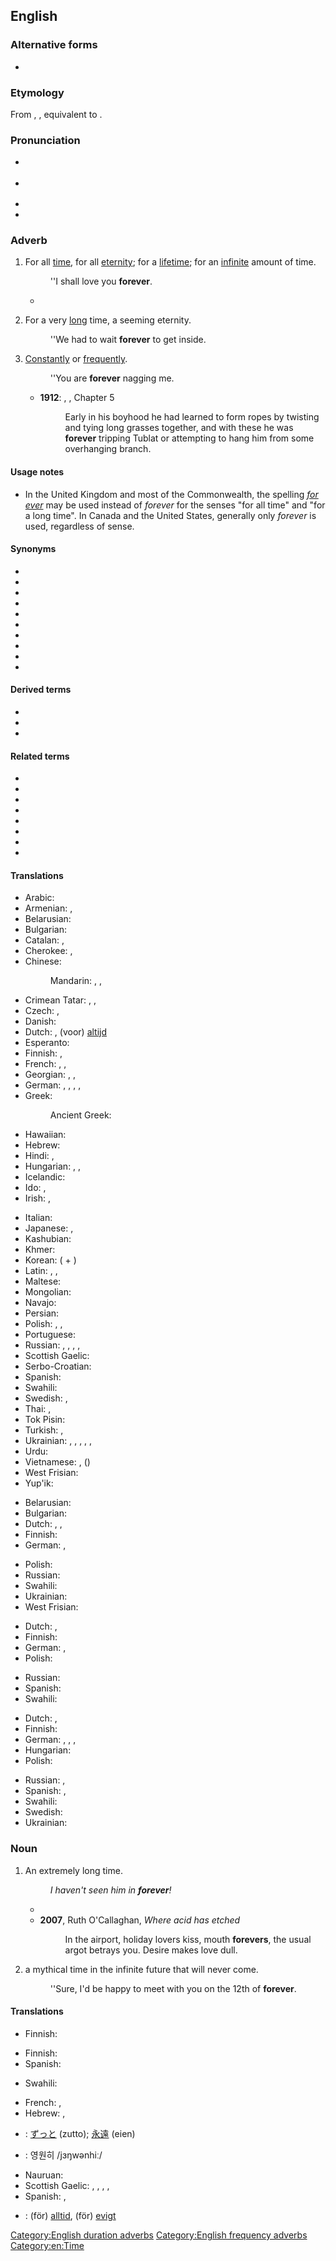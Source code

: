 {{also|for ever}}
==English==

===Alternative forms===
* {{l|en|for ever}}

===Etymology===
From {{inh|en|enm|for ever}}, {{m|enm|for evere}}, equivalent to {{compound|en|for|ever}}.

===Pronunciation===
* {{a|UK}} {{IPA|/fəˈɹɛvə(ɹ)/|lang=en}}
* {{a|US}} {{IPA|/fəˈɹɛvɚ/|[fəˈɹɛvɚ]|[fɚˈɛvɚ]|[fɔɹˈɛvɚ]|lang=en}}
* {{audio|en-us-forever.ogg|Audio (US)|lang=en}}
* {{rhymes|ɛvə(r)|lang=en}}

===Adverb===
{{en-adv|-}}

# {{lb|en|duration}} For all [[time]], for all [[eternity]]; for a [[lifetime]]; for an [[infinite]] amount of time.
#: ''I shall love you '''forever'''.
#* {{quote-text|year=1839|author=Denison Olmsted|title=A Compendium of Astronomy|page=95|passage=Secondly, When a body is once in motion it will continue to move '''forever''', unless something stops it. When a ball is struck on the surface of the earth, the friction of the earth and the resistance of the air soon stop its motion.}}
# {{lb|en|duration|colloquial}} For a very [[long]] time, a seeming eternity.
#: ''We had to wait '''forever''' to get inside.
# {{lb|en|frequency}} [[constantly|Constantly]] or [[frequently]].
#: ''You are '''forever''' nagging me.
#* '''1912''': {{w|Edgar Rice Burroughs}}, {{w|Tarzan of the Apes}}, Chapter 5
#*: Early in his boyhood he had learned to form ropes by twisting and tying long grasses together, and with these he was '''forever''' tripping Tublat or attempting to hang him from some overhanging branch.

====Usage notes====
* In the United Kingdom and most of the Commonwealth, the spelling ''[[for ever]]'' may be used instead of ''forever'' for the senses "for all time" and "for a long time". In Canada and the United States, generally only ''forever'' is used, regardless of sense.

====Synonyms====
{{checksense|en}}
* {{l|en|always}}
* {{l|en|continually}}
* {{l|en|eternally}}
* {{l|en|evermore}}
* {{l|en|for good}}
* {{l|en|forevermore}}
* {{l|en|for ever more}}
* {{l|en|forever and a day}}
* {{l|en|incessantly}}
* {{l|en|until Kingdom come}}

====Derived terms====
* {{l|en|foreverness}}
* {{l|en|foreverhood}}
* {{l|en|forever home}}

====Related terms====
* {{l|en|everlasting}}
* {{l|en|every}}
* {{l|en|everyday}}
* {{l|en|never}}
* {{l|en|nevermore}}
* {{l|en|whatever}}
* {{l|en|whenever}}
* {{l|en|whoever}}

====Translations====
{{trans-top|for all time, for all eternity; for an infinite amount of time}}
* Arabic: {{t|ar|إِلَى اَلْأَبَد}}
* Armenian: {{t+|hy|ընդմիշտ}}, {{t+|hy|հավետ}}
* Belarusian: {{t|be|назаўжды}}
* Bulgarian: {{t+|bg|завинаги|sc=Cyrl}}
* Catalan: {{t|ca|per sempre}}, {{qualifier|Balearic}} {{t|ca|per a sempre}}
* Cherokee: {{t|chr|ᎢᎪᎯᏛ|tr=i-go-hi-dv|sc=Cher}}, {{t|chr|ᎢᎪᎯᏓᏊᎨᏒ|tr=igohidaquugesv|sc=Cher}}
* Chinese:
*: Mandarin: {{t+|cmn|永久|tr=yǒngjiǔ|sc=Hani}}, {{t+|cmn|永遠|sc=Hani}}, {{t+|cmn|永远|tr=yǒngyuǎn|sc=Hani}}
* Crimean Tatar: {{t|crh|ebediyen}}, {{t|crh|ömürlik}}, {{t|crh|bütünley}}
* Czech: {{t+|cs|navždy}}, {{t|cs|na věky}}
* Danish: {{t|da|for altid}}
* Dutch: {{t+|nl|eeuwig}}, (voor) [[altijd]]
* Esperanto: {{t+|eo|ĉiam}}
* Finnish: {{t+|fi|ikuisesti}}, {{t|fi|ikiajoiksi}}
* French: {{t+|fr|à jamais}}, {{t+|fr|toujours}}, {{t+|fr|pour toujours}}
* Georgian: {{t|ka|მუდამ}}, {{t|ka|სამუდამოდ}}, {{t|ka|მარად|sc=Geor}}
* German: {{t+|de|für immer}}, {{t+|de|ewig}}, {{t+|de|unaufhörlich}}, {{t|de|auf immer}}, {{t|de|für eger}}
* Greek: {{t+|el|πάντα}}
*: Ancient Greek: {{t|grc|ἀεί}}
* Hawaiian: {{t|haw|mau loa}}
* Hebrew: {{t|he|לנצח|tr=lanétsaḥ|sc=Hebr}}
* Hindi: {{t|hi|हमेशा के लिए|tr=hameśā ke li'e|sc=Deva}}, {{t|hi|कभी के लिए|tr=kabhī ke li'e|sc=Deva}}
* Hungarian: {{t+|hu|örökre}}, {{t+|hu|örökké}}, {{t|hu|mindörökké}}
* Icelandic: {{t+|is|að eilífu}}
* Ido: {{t+|io|sempre}}, {{t+|io|omnatempe}}
* Irish: {{t|ga|go bráth}}, {{t|ga|go deo}}
{{trans-mid}}
* Italian: {{t|it|per sempre}}
* Japanese: {{t+|ja|永久|tr=えいきゅうに, eikyū-ni|alt=永久に|sc=Jpan}}, {{t+|ja|永遠|tr=えいえんに, eien-ni|alt=永遠に|sc=Jpan}}
* Kashubian: {{t|csb|na wiedno}}
* Khmer: {{t+|km|រហូត|tr=rahoat|sc=Khmr}}
* Korean: {{t+|ko|영원|tr=yeongwon-hi|alt=영원히}} ({{t+|ko|永遠}} + {{t+|ko|히}})
* Latin: {{t|la|in perpetuum}}, {{t|la|in omne tempus}}, {{t|la|perpetuum}}
* Maltese: {{t|mt|għal dejjem}}
* Mongolian: {{t-needed|mn}}
* Navajo: {{t|nv|hoolʼáágóó}}
* Persian: {{t|fa|برای همیشه|tr=barâ-ye hamiše|sc=fa-Arab}}
* Polish: {{t+|pl|na zawsze}}, {{t|pl|po wsze czasy}}, {{t|pl|na zawżdy}}
* Portuguese: {{t+|pt|para sempre}}
* Russian: {{t+|ru|ве́чно}}, {{t+|ru|всегда́}}, {{t+|ru|навсегда́}}, {{t+|ru|наве́ки}}, {{t+|ru|наве́чно}}
* Scottish Gaelic: {{t|gd|gu bràth}}
* Serbo-Croatian: {{t|sh|заувек|tr=zauvek|sc=Cyrl}}
* Spanish: {{t|es|para siempre}}
* Swahili: {{t+|sw|milele}}
* Swedish: {{t|sv|för alltid}}, {{t|sv|för evigt}}
* Thai: {{t|th|ตลอดไป|tr=dtà-lòt-bpai}}, {{t|th|นิรันดร์|tr=ní-ran}}
* Tok Pisin: {{t|tpi|oltaim}}
* Turkish: {{t|tr|sonsuza kadar}}, {{t|tr|sonsuza dek}}
* Ukrainian: {{t|uk|назавжди|tr=nazávždy, nazavždý|sc=Cyrl}}, {{t|uk|навік|tr=navík|sc=Cyrl}}, {{t|uk|вічно|tr=víčno|sc=Cyrl}}, {{t|uk|назавше}}, {{t|uk|навічно}}, {{t+|uk|навіки}}
* Urdu: {{t|ur|ہمیشہ کے لئے|tr=hameśā ke li'e|sc=ur-Arab}}
* Vietnamese: {{t+|vi|mãi mãi}}, {{t+|vi|vĩnh viễn}} ({{t|vi|永遠}})
* West Frisian: {{t|fy|ivich}}
* Yup'ik: {{t|esu|akwarpak}}
{{trans-bottom}}

{{trans-top|''(colloquially)'' for a very long time}}
* Belarusian: {{t|be|цэлую вечнасць}}
* Bulgarian: {{t+|bg|навеки|sc=Cyrl}}
* Dutch: {{t|nl|een eeuwigheid}}, {{t+|nl|eeuwen}}, {{t+|nl|tijden|p}}
* Finnish: {{t+|fi|ikuisuus|alt=ikuisuuden}}
* German: {{t+|de|ewig}}, {{t+|de|für immer}}
{{trans-mid}}
* Polish: {{t|pl|całą wieczność}}
* Russian: {{t|ru|це́лую ве́чность}}
* Swahili: {{t+|sw|milele}}
* Ukrainian: {{t|uk|цілу вічність}}
* West Frisian: {{t|fy|ivich}}
{{trans-bottom}}

{{trans-top|''(colloquially)'' for an excessively long time}}
* Dutch: {{t+|nl|eeuwig}}, {{t+|nl|eindeloos}}
* Finnish: {{t+|fi|ikuisuus|alt=ikuisuuden}}
* German: {{t+|de|ewig}}, {{t+|de|für immer}}
* Polish: {{t+|pl|na zawsze}}
{{trans-mid}}
* Russian: {{t|ru|це́лую ве́чность}}
* Spanish: {{t|es|por siempre}}
* Swahili: {{t+|sw|milele}}
{{trans-bottom}}

{{trans-top|''(colloquially)'' constantly or frequently}}
* Dutch: {{t|nl|steed}}, {{t+|nl|altijd}}
* Finnish: {{t+|fi|aina}}
* German: {{t+|de|ewig}}, {{t+|de|ständig}}, {{t+|de|unaufhörlich}}, {{t+|de|andauernd}}
* Hungarian: {{t+|hu|örökké}}
* Polish: {{t+|pl|cały czas|m}}
{{trans-mid}}
* Russian: {{t+|ru|ве́чно}}, {{t+|ru|постоя́нно}}
* Spanish: {{t|es|constantemente}}, {{t|es|sin cesar}}
* Swahili: {{t+|sw|milele}}
* Swedish: {{t+|sv|alltid}}
* Ukrainian: {{t|uk|вічно}}
{{trans-bottom}}

===Noun===
{{en-noun}}

# An extremely long time.
#: ''I haven't seen him in '''forever'''!''
#* {{quote-journal|year=2001|month=September|vol=225|issue=36|page=12|title=The Braves' last stand|author=Michael Knisley|journal=Sporting News|passage=It's been a fortnight of '''forevers''' since the Braves could count on a late-game comeback.}}
#* '''2007''', Ruth O'Callaghan, ''Where acid has etched''
#*: In the airport, holiday lovers kiss, mouth '''forevers''', the usual argot betrays you. Desire makes love dull.
# {{lb|en|colloquial}} a mythical time in the infinite future that will never come.
#: ''Sure, I'd be happy to meet with you on the 12th of '''forever'''.

====Translations====
{{trans-top|extremely long time}}
* Finnish: {{t+|fi|ikuisuus}}
{{trans-mid}}
{{trans-bottom}}

{{trans-top|mythical time in the infinite future}}
* Finnish: {{t+|fi|iäisyys}}
* Spanish: {{t+|es|eternidad}}
{{trans-mid}}
* Swahili: {{t+|sw|milele}}
{{trans-bottom}}

{{checktrans-top}}
* French: {{t+check|fr|éternellement}}, {{t+check|fr|toujours}}
* Hebrew: {{t-check|he|לעד|tr=la'ad}}, {{t-check|he|לנצח|tr=laneitzach}}
* {{ttbc|ja}}: [[ずっと]] (zutto); [[永遠]] (eien)
* {{ttbc|ko}}: 영원히 /jɜŋwənhiː/
{{trans-mid}}
* Nauruan: {{t-check|na|eko dokin}}
* Scottish Gaelic: {{t-check|gd|gu bràth}}, {{t-check|gd|gu sìorraidh}}, {{t-check|gd|gu suthain}}, {{t-check|gd|gu suthain sìorraidh}}, {{t-check|gd|a-chaoidh}}
* Spanish: {{t-check|es|por siempre}}, {{t-check|es|para siempre}}
* {{ttbc|sv}}: (för) [[alltid]], (för) [[evigt]]
{{trans-bottom}}

[[Category:English duration adverbs]]
[[Category:English frequency adverbs]]
[[Category:en:Time]]